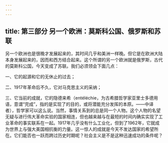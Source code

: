 ```yaml
---
---
---
```

title: 第三部分 另一个欧洲：莫斯科公国、俄罗斯和苏联
---




另一个欧洲也是很晚才发展起来的，其时间几乎和美洲一样晚。但它是在欧洲大陆本身发展起来的，因而和西方结合起来。这个所谓的另一个欧洲就是俄罗斯，古代的莫斯科公国，今天变成了苏联。我们必须领会下面几点：

一、它的起源和它的无休止的过去；

二、1917年革命后不久，它对马克思主义的采纳；

三、它当前的成就，它的隐德来希（entéléchie，为古希腊哲学家亚里士多德用语，意谓“完成”，指的是实现了的目的，或将潜能充分发挥的本原。——中译者），哲学家可以这么说。当然，事情关系到的总是同一个人物。这个人物的名望无疑与进行伟大革命实验的国家相连，但也越来越与在最短的时间内确实实现了工业革命的事实联系在一起。1917年几乎没有什么工业化，但到了1962年，它就成为世界上与强大美国相抗衡的力量。这一惊人的成就是今天不发达国家的希望所在。它们能否也一跃而跨过历史时期呢？社会主义是不是这种迅速成功的条件呢？